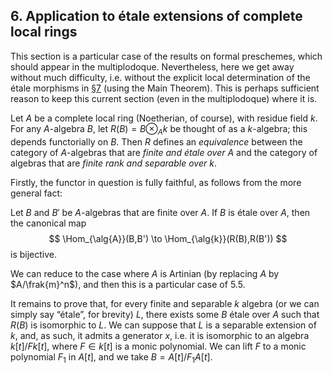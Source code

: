 ## 6. Application to étale extensions of complete local rings {#I.6}

This section is a particular case of the results on formal preschemes, which should appear in the multiplodoque.
Nevertheless, here we get away without much difficulty, i.e. without the explicit local determination of the étale morphisms in [§7](#I.7) (using the Main Theorem).
This is perhaps sufficient reason to keep this current section (even in the multiplodoque) where it is.

::: {.itenv #I.6.1 title="Theorem 6.1"}
Let $A$ be a complete local ring (Noetherian, of course), with residue field $k$.
For any $A$-algebra $B$, let $R(B)=B\otimes_Ak$ be thought of as a $k$-algebra;
this depends functorially on $B$.
Then $R$ defines an _equivalence_ between the category of $A$-algebras that are _finite and étale over $A$_ and the category of algebras that are _finite rank and separable over $k$_.
:::

Firstly, the functor in question is fully faithful, as follows from the more general fact:

::: {.itenv #I.6.2 title="Corollary 6.2"}
Let $B$ and $B'$ be $A$-algebras that are finite over $A$.
If $B$ is étale over $A$, then the canonical map
$$
  \Hom_{\alg{A}}(B,B')
  \to \Hom_{\alg{k}}(R(B),R(B'))
$$
is bijective.
:::

::: {.proof}
We can reduce to the case where $A$ is Artinian (by replacing $A$ by $A/\frak{m}^n$), and then this is a particular case of [5.5]{#I.5.5}.

It remains to prove that, for every finite and separable $k$ algebra (or we can simply say "étale", for brevity) $L$, there exists some $B$ étale over $A$ such that $R(B)$ is isomorphic to $L$.
We can suppose that $L$ is a separable extension of $k$, and, as such, it admits a generator $x$, i.e. it is isomorphic to an algebra $k[t]/Fk[t]$, where $F\in k[t]$ is a monic polynomial.
We can lift $F$ to a monic polynomial $F_1$ in $A[t]$, and we take $B=A[t]/F_1A[t]$.
:::
